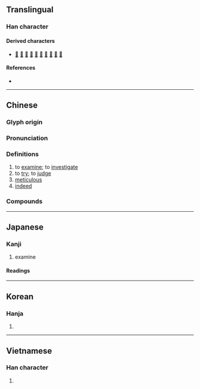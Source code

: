 {{also|审}}
{{character info}}
==Translingual==

===Han character===
{{Han char|rn=40|rad=宀|as=12|sn=15|four=30609|canj=JHDW|ids=⿱宀番}}

====Derived characters====
* [[𡂹]] [[嬸]] [[瀋]] [[㰂]] [[讅]] [[𧺀]] [[㔤]] [[𣠒]] [[𧺁]] [[覾]]

====References====
* {{Han ref|kx=0291.220|dkj=07316|dj=0577.210|hdz=20954.050|uh=5BE9|ud=23529|bh=BC66|bd=48230}}

----

==Chinese==
{{zh-forms|s=审}}

===Glyph origin===
{{Han etym}}

===Pronunciation===
{{zh-pron
|m=shěn
|m-s=
|c=sam2
|c-t=
|g=
|h=pfs=
|j=
|mb=sěng
|md=
|mn=sím
|mn-t=sim2
|w=2sen
|x=
|mc=y
|oc=y
|cat=v,a,adv
}}

===Definitions===
{{zh-hanzi}}

# to [[examine]]; to [[investigate]]
# to [[try]]; to [[judge]]
# [[meticulous]]
# [[indeed]]

===Compounds===
{{zh-der|審定|審察|審判|評審|審慎|審問|審結|重審|送審|審查|審核|審理|審美|一審|受審|庭審|初審|審酌|審計|審視|審議|審閱|審批|提審|候審|陪審|陪審員|陪審團|審美觀念|審美觀|一審判決|拷打審問|取保候審|審訊|復審|審時度勢|編審|甄審|政審|再審|終審|終審法院|審計署|審判長|會審|公審|審讀|審計長|審判庭|審判權|報審|烏審|審細|審時定勢|審己度人|原審|公開審理|審曲面勢|審案|事實審|審度|不審|審處|審決|審訂|審覈|審級|審稿|審囚刷卷|共審制度|大陪審團|審斷|主審|審判官|更審|法律審|會審公廨|熬審|明法審令|秋審|承審員|歷審|詳審|巡迴審判|非常審判|觀審制度|軍事審判|鞫審|陪審制|覆審|第四審|聯席審查|軍法審判|精審|聽審|複審}}

----

==Japanese==

===Kanji===
{{ja-kanji|grade=c|rs=宀12}}

# examine

====Readings====
{{ja-readings
|goon=しん
|kanon=しん
|kun=つまび-らか
}}

----

==Korean==

===Hanja===
{{ko-hanja|hangeul=심|rv=sim|mr=sim}}

# {{rfdef|ko|sort=宀12}}

----

==Vietnamese==

===Han character===
{{vi-hantu|[[thẩm]], [[săm]], [[sẩm]], [[thắm]], [[thẳm]], [[thấm]], [[thủm]], [[thẫm]]|rs=宀12}}

# {{rfdef|vi|sort=宀12}}